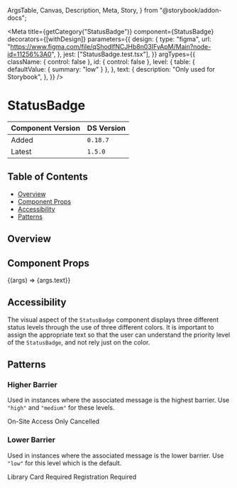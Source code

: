   ArgsTable,
  Canvas,
  Description,
  Meta,
  Story,
} from "@storybook/addon-docs";


<Meta
  title={getCategory("StatusBadge")}
  component={StatusBadge}
  decorators={[withDesign]}
  parameters={{
    design: {
      type: "figma",
      url: "https://www.figma.com/file/qShodlfNCJHb8n03IFyApM/Main?node-id=11256%3A0",
    },
    jest: ["StatusBadge.test.tsx"],
  }}
  argTypes={{
    className: { control: false },
    id: { control: false },
    level: {
      table: { defaultValue: { summary: "low" } },
    },
    text: {
      description: "Only used for Storybook",
    },
  }}
/>

# StatusBadge

| Component Version | DS Version |
| ----------------- | ---------- |
| Added             | `0.18.7`   |
| Latest            | `1.5.0`    |

## Table of Contents

- [Overview](#overview)
- [Component Props](#component-props)
- [Accessibility](#accessibility)
- [Patterns](#patterns)

## Overview

<Description of={StatusBadge} />

## Component Props

<Canvas withToolbar>
  <Story
    name="StatusBadge"
    args={{
      className: undefined,
      id: "statusBadge-id",
      level: "low",
      text: "Registration Required",
    }}
  >
    {(args) => <StatusBadge level={args.level}>{args.text}</StatusBadge>}
  </Story>
</Canvas>

<ArgsTable story="StatusBadge" />

## Accessibility

The visual aspect of the `StatusBadge` component displays three different status
levels through the use of three different colors. It is important to assign
the appropriate text so that the user can understand the priority level of the
`StatusBadge`, and not rely just on the color.

## Patterns

### Higher Barrier

Used in instances where the associated message is the highest barrier. Use
`"high"` and `"medium"` for these levels.

<Canvas>
  <DSProvider>
    <VStack spacing="s" align="stretch">
      <StatusBadge level="high">On-Site Access Only</StatusBadge>
      <StatusBadge level="medium">Cancelled</StatusBadge>
    </VStack>
  </DSProvider>
</Canvas>

### Lower Barrier

Used in instances where the associated message is the lower barrier. Use
`"low"` for this level which is the default.

<Canvas>
  <DSProvider>
    <VStack spacing="s" align="stretch">
      <StatusBadge>Library Card Required</StatusBadge>
      <StatusBadge>Registration Required</StatusBadge>
    </VStack>
  </DSProvider>
</Canvas>
